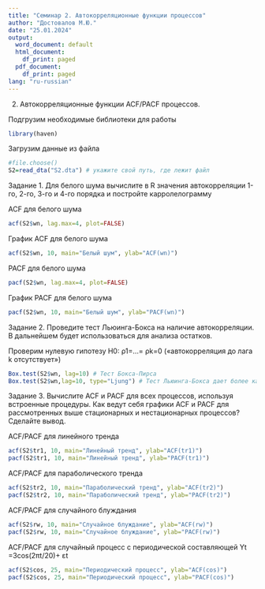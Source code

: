 ```yaml
---
title: "Семинар 2. Автокорреляционные функции процессов"
author: "Достовалов М.Ю."
date: "25.01.2024"
output:
  word_document: default
  html_document:
    df_print: paged
  pdf_document:
    df_print: paged
lang: "ru-russian"
---
```


2.  Автокорреляционные функции ACF/PACF процессов.

Подгрузим необходимые библиотеки для работы

```r
library(haven)
```

Загрузим данные из файла

```r
#file.choose()
S2=read_dta("S2.dta") # укажите свой путь, где лежит файл
```

Задание 1. Для белого шума вычислите в R значения автокорреляции 1-го, 2-го, 3-го и 4-го порядка и постройте карролелограмму

ACF для белого шума

```r
acf(S2$wn, lag.max=4, plot=FALSE)
```

График ACF для белого шума

```r
acf(S2$wn, 10, main="Белый шум", ylab="ACF(wn)")
```

PACF для белого шума

```r
pacf(S2$wn, lag.max=4, plot=FALSE)
```

График PACF для белого шума

```r
pacf(S2$wn, 10, main="Белый шум", ylab="PACF(wn)")
```

Задание 2. Проведите тест Льюинга-Бокса на наличие автокорреляции. В дальнейшем будет использоваться для анализа остатков.

Проверим нулевую гипотезу Н0: ρ1=…= ρk=0 («автокорреляция до лага k отсутствует»)

```r
Box.test(S2$wn, lag=10) # Тест Бокса-Пирса
Box.test(S2$wn,lag=10, type="Ljung") # Тест Льюинга-Бокса дает более качественные результаты, т.к. ближе к ХИ^2-распределению
```

Задание 3. Вычислите ACF и PACF для всех процессов, используя встроенные процедуры. Как ведут себя графики ACF и PACF для рассмотренных выше стационарных и нестационарных процессов? Сделайте вывод.

ACF/PACF для линейного тренда

```r
acf(S2$tr1, 10, main="Линейный тренд", ylab="ACF(tr1)")
pacf(S2$tr1, 10, main="Линейный тренд", ylab="PACF(tr1)")
```

ACF/PACF для параболического тренда

```r
acf(S2$tr2, 10, main="Параболический тренд", ylab="ACF(tr2)")
pacf(S2$tr2, 10, main="Параболический тренд", ylab="PACF(tr2)")
```

ACF/PACF для случайного блуждания

```r
acf(S2$rw, 10, main="Случайное блуждание", ylab="ACF(rw)")
pacf(S2$rw, 10, main="Случайное блуждание", ylab="PACF(rw)")
```

ACF/PACF для случайный процесс с периодической составляющей Yt =3cos(2πt/20)+ εt

```r
acf(S2$cos, 25, main="Периодический процесс", ylab="ACF(cos)")
pacf(S2$cos, 25, main="Периодический процесс", ylab="PACF(cos)")
```
